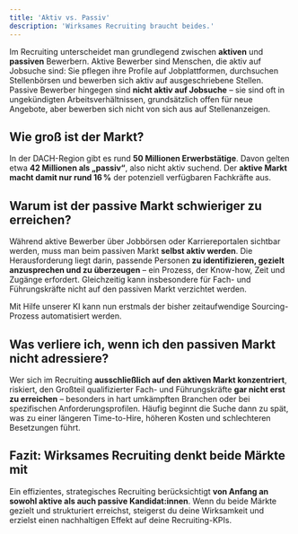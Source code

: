 ```yaml
---
title: 'Aktiv vs. Passiv'
description: 'Wirksames Recruiting braucht beides.'
---
```


Im Recruiting unterscheidet man grundlegend zwischen **aktiven** und **passiven** Bewerbern. 
Aktive Bewerber sind Menschen, die aktiv auf Jobsuche sind: Sie pflegen ihre Profile auf Jobplattformen, 
durchsuchen Stellenbörsen und bewerben sich aktiv auf ausgeschriebene Stellen. Passive Bewerber hingegen 
sind **nicht aktiv auf Jobsuche** – sie sind oft in ungekündigten Arbeitsverhältnissen, grundsätzlich offen für 
neue Angebote, aber bewerben sich nicht von sich aus auf Stellenanzeigen.

## Wie groß ist der Markt?

In der DACH-Region gibt es rund **50 Millionen Erwerbstätige**. Davon gelten etwa **42 Millionen als „passiv“**, 
also nicht aktiv suchend. Der **aktive Markt macht damit nur rund 16 %** der potenziell verfügbaren Fachkräfte aus.

## Warum ist der passive Markt schwieriger zu erreichen?

Während aktive Bewerber über Jobbörsen oder Karriereportalen sichtbar werden, muss man beim passiven Markt 
**selbst aktiv werden**. Die Herausforderung liegt darin, passende Personen **zu identifizieren, gezielt 
anzusprechen und zu überzeugen** – ein Prozess, der Know-how, Zeit und Zugänge erfordert. Gleichzeitig kann 
insbesondere für Fach- und Führungskräfte nicht auf den passiven Markt verzichtet werden. 

<Check>Mit Hilfe unserer KI 
kann nun erstmals der bisher zeitaufwendige Sourcing-Prozess automatisiert werden.</Check> 


## Was verliere ich, wenn ich den passiven Markt nicht adressiere?

Wer sich im Recruiting **ausschließlich auf den aktiven Markt konzentriert**, riskiert, den Großteil qualifizierter 
Fach- und Führungskräfte **gar nicht erst zu erreichen** – besonders in hart umkämpften Branchen oder bei spezifischen 
Anforderungsprofilen. Häufig beginnt die Suche dann zu spät, was zu einer längeren Time-to-Hire, höheren Kosten und 
schlechteren Besetzungen führt.

## Fazit: Wirksames Recruiting denkt beide Märkte mit

Ein effizientes, strategisches Recruiting berücksichtigt **von Anfang an sowohl aktive als auch passive Kandidat:innen**. 
Wenn du beide Märkte gezielt und strukturiert erreichst, steigerst du deine Wirksamkeit und erzielst einen nachhaltigen Effekt 
auf deine Recruiting-KPIs. 

[comment]: # (This actually is the most platform independent comment)